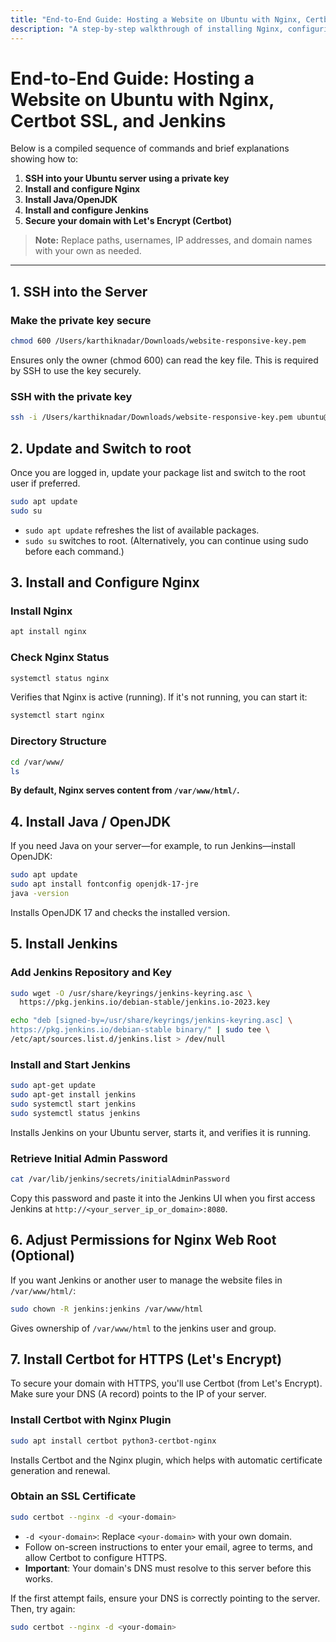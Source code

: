```yaml
---
title: "End-to-End Guide: Hosting a Website on Ubuntu with Nginx, Certbot SSL, and Jenkins"
description: "A step-by-step walkthrough of installing Nginx, configuring Certbot for SSL, and setting up Jenkins on an Ubuntu server."
---
```


# End-to-End Guide: Hosting a Website on Ubuntu with Nginx, Certbot SSL, and Jenkins

Below is a compiled sequence of commands and brief explanations showing how to:

1. **SSH into your Ubuntu server using a private key**  
2. **Install and configure Nginx**  
3. **Install Java/OpenJDK**  
4. **Install and configure Jenkins**  
5. **Secure your domain with Let's Encrypt (Certbot)**  

> **Note:** Replace paths, usernames, IP addresses, and domain names with your own as needed.

---

## 1. SSH into the Server

### Make the private key secure

```bash
chmod 600 /Users/karthiknadar/Downloads/website-responsive-key.pem
```

Ensures only the owner (chmod 600) can read the key file. This is required by SSH to use the key securely.

### SSH with the private key

```bash
ssh -i /Users/karthiknadar/Downloads/website-responsive-key.pem ubuntu@<instance-public_ip>
```

## 2. Update and Switch to root

Once you are logged in, update your package list and switch to the root user if preferred.

```bash
sudo apt update
sudo su
```

- `sudo apt update` refreshes the list of available packages.
- `sudo su` switches to root. (Alternatively, you can continue using sudo before each command.)

## 3. Install and Configure Nginx

### Install Nginx

```bash
apt install nginx
```

### Check Nginx Status

```bash
systemctl status nginx
```

Verifies that Nginx is active (running). If it's not running, you can start it:

```bash
systemctl start nginx
```

### Directory Structure

```bash
cd /var/www/
ls
```

**By default, Nginx serves content from `/var/www/html/`.**

## 4. Install Java / OpenJDK

If you need Java on your server—for example, to run Jenkins—install OpenJDK:

```bash
sudo apt update
sudo apt install fontconfig openjdk-17-jre
java -version
```

Installs OpenJDK 17 and checks the installed version.

## 5. Install Jenkins

### Add Jenkins Repository and Key

```bash
sudo wget -O /usr/share/keyrings/jenkins-keyring.asc \
  https://pkg.jenkins.io/debian-stable/jenkins.io-2023.key

echo "deb [signed-by=/usr/share/keyrings/jenkins-keyring.asc] \
https://pkg.jenkins.io/debian-stable binary/" | sudo tee \
/etc/apt/sources.list.d/jenkins.list > /dev/null
```

### Install and Start Jenkins

```bash
sudo apt-get update
sudo apt-get install jenkins
sudo systemctl start jenkins
sudo systemctl status jenkins
```

Installs Jenkins on your Ubuntu server, starts it, and verifies it is running.

### Retrieve Initial Admin Password

```bash
cat /var/lib/jenkins/secrets/initialAdminPassword
```

Copy this password and paste it into the Jenkins UI when you first access Jenkins at `http://<your_server_ip_or_domain>:8080`.

## 6. Adjust Permissions for Nginx Web Root (Optional)

If you want Jenkins or another user to manage the website files in `/var/www/html/`:

```bash
sudo chown -R jenkins:jenkins /var/www/html
```

Gives ownership of `/var/www/html` to the jenkins user and group.

## 7. Install Certbot for HTTPS (Let's Encrypt)

To secure your domain with HTTPS, you'll use Certbot (from Let's Encrypt). Make sure your DNS (A record) points to the IP of your server.

### Install Certbot with Nginx Plugin

```bash
sudo apt install certbot python3-certbot-nginx
```

Installs Certbot and the Nginx plugin, which helps with automatic certificate generation and renewal.

### Obtain an SSL Certificate

```bash
sudo certbot --nginx -d <your-domain>
```

- `-d <your-domain>`: Replace `<your-domain>` with your own domain.
- Follow on-screen instructions to enter your email, agree to terms, and allow Certbot to configure HTTPS.
- **Important**: Your domain's DNS must resolve to this server before this works.

If the first attempt fails, ensure your DNS is correctly pointing to the server. Then, try again:

```bash
sudo certbot --nginx -d <your-domain>
```



